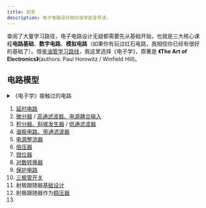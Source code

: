 ```yaml
---
title: 前言
description: 电子电路设计部分自学前言导读。
---
```


查阅了大量学习路径，电子电路设计无疑都需要先从基础开始，也就是三大核心课程**电路基础**、**数字电路**、**模拟电路**（如果你有玩过红石电路，我相信你已经有很好的基础了）。借鉴[油管学习路线](https://www.youtube.com/watch?v=Bgrubw6B_us)，我这里选择《电子学》，原著是 **《The Art of Electronics》**(authors: Paul Horowitz / Winfield Hill)。

## 电路模型

<details>
<summary>《电子学》接触过的电路</summary>
同一条采用相同的电路，但作用、使用条件可能不同。

</details>

1. [延时电路](../taofe/chap1/#142-rc电路随时间变化的v与i)
2. [微分器](../taofe/chap1/#143-微分器) / [高通滤波器、电源耦合输入](../taofe/chap1/#162-rc滤波器)
3. [积分器、斜坡发生器](../taofe/chap1/#144-积分器) / [低通滤波器](../taofe/chap1/#162-rc滤波器)
4. [谐振电路、带通滤波器](../taofe/chap1/#165-谐振电路与有源滤波器)
5. [电源整流器](../taofe/chap1/#174-电源的整流器结构)
6. [倍压器](../taofe/chap1/#174-电源的整流器结构)
7. [钳位器](../taofe/chap1/#176-二极管的电路应用)
8. [对数转换器](../taofe/chap1/#176-二极管的电路应用)
9. [保护电路](../taofe/chap1/#177-感性负载与二极管保护)
10. [三极管开关](../taofe/chap2/#221-三极管开关)
11. 射极跟随器[基础](../taofe/chap2/#222-射极跟随器)[设计](../taofe/chap2/#224-射极跟随器偏置)
12. 射极跟随器作为[稳压器](../taofe/chap2/#223-射极跟随器作为稳压器)
13. 